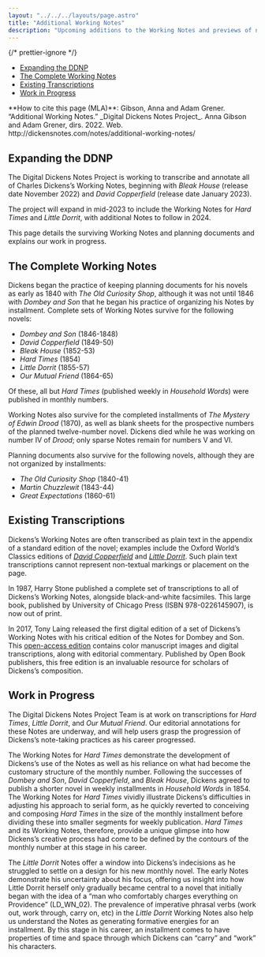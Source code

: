 ```yaml
---
layout: "../../../layouts/page.astro"
title: "Additional Working Notes"
description: "Upcoming additions to the Working Notes and previews of new transcriptions"
---
```



{/* prettier-ignore */}
<TOC>
  - [Expanding the DDNP](#expanding-the-ddnp)
  - [The Complete Working Notes](#the-complete-working-notes)
  - [Existing Transcriptions](#existing-transcriptions)
  - [Work in Progress](#work-in-progress)
</TOC>

<HowToCite>
  **How to cite this page (MLA)**: Gibson, Anna and Adam Grener. “Additional Working Notes.” _Digital Dickens Notes Project_. Anna Gibson and Adam Grener, dirs. 2022. Web. http://dickensnotes.com/notes/additional-working-notes/
</HowToCite>

## Expanding the DDNP

The Digital Dickens Notes Project is working to transcribe and annotate all of Charles Dickens’s Working Notes, beginning with _Bleak House_ (release date November 2022) and _David Copperfield_ (release date January 2023). 

The project will expand in mid-2023 to include the Working Notes for _Hard Times_ and _Little Dorrit_, with additional Notes to follow in 2024. 

This page details the surviving Working Notes and planning documents and explains our work in progress. 

## The Complete Working Notes

Dickens began the practice of keeping planning documents for his novels as early as 1840 with _The Old Curiosity Shop_, although it was not until 1846 with _Dombey and Son_ that he began his practice of organizing his Notes by installment. Complete sets of Working Notes survive for the following novels:

+ _Dombey and Son_ (1846-1848)
+ _David Copperfield_ (1849-50)
+ _Bleak House_ (1852-53)
+ _Hard Times_ (1854)
+ _Little Dorrit_ (1855-57)
+ _Our Mutual Friend_ (1864-65)

Of these, all but _Hard Times_ (published weekly in _Household Words_) were published in monthly numbers.

Working Notes also survive for the completed installments of _The Mystery of Edwin Drood_ (1870), as well as blank sheets for the prospective numbers of the planned twelve-number novel. Dickens died while he was working on number IV of _Drood_; only sparse Notes remain for numbers V and VI.

Planning documents also survive for the following novels, although they are not organized by installments:

+ _The Old Curiosity Shop_ (1840-41)
+ _Martin Chuzzlewit_ (1843-44)
+ _Great Expectations_ (1860-61)

## Existing Transcriptions

Dickens’s Working Notes are often transcribed as plain text in the appendix of a standard edition of the novel; examples include the Oxford World’s Classics editions of [_David Copperfield_](https://global.oup.com/academic/product/david-copperfield-9780199536290?q=david%20copperfield&lang=en&cc=nz) and [_Little Dorrit_](https://global.oup.com/academic/product/little-dorrit-9780199596485?q=little%20dorrit&lang=en&cc=nz). Such plain text transcriptions cannot represent non-textual markings or placement on the page.

In 1987, Harry Stone published a complete set of transcriptions to all of Dickens’s Working Notes, alongside black-and-white facsimiles. This large book, published by University of Chicago Press (ISBN 978-0226145907), is now out of print.

In 2017, Tony Laing released the first digital edition of a set of Dickens’s Working Notes with his critical edition of the Notes for Dombey and Son. This [open-access edition](https://library.oapen.org/handle/20.500.12657/30825) contains color manuscript images and digital transcriptions, along with editorial commentary. Published by Open Book publishers, this free edition is an invaluable resource for scholars of Dickens’s composition. 

## Work in Progress

The Digital Dickens Notes Project Team is at work on transcriptions for _Hard Times_, _Little Dorrit_, and _Our Mutual Friend_. Our editorial annotations for these Notes are underway, and will help users grasp the progression of Dickens’s note-taking practices as his career progressed.

<ImageWithCaption
  src="/images/additionalWN/HT_NO2_example.webp"
  alt="The Working Notes for Hard Times show Dickens composing the novel in his standard monthly installment before dividing it into segments for weekly publication."
  caption="Although Hard Times was published in weekly installments in Household Words, the Working Notes show how Dickens composed it in the customary size of the monthly number."
/>

The Working Notes for _Hard Times_ demonstrate the development of Dickens’s use of the Notes as well as his reliance on what had become the customary structure of the monthly number. Following the successes of _Dombey and Son_, _David Copperfield_, and _Bleak House_, Dickens agreed to publish a shorter novel in weekly installments in _Household Words_ in 1854. The Working Notes for _Hard Times_ vividly illustrate Dickens’s difficulties in adjusting his approach to serial form, as he quickly reverted to conceiving and composing _Hard Times_ in the size of the monthly installment before dividing these into smaller segments for weekly publication. _Hard Times_ and its Working Notes, therefore, provide a unique glimpse into how Dickens’s creative process had come to be defined by the contours of the monthly number at this stage in his career.

<ImageWithCaption
  src="/images/additionalWN/LD_WN_12L_example.webp"
  alt="The Working Note for Little Dorrit Number 12 shows Dickens using a range of imperative phrases."
  caption="The transcription of the left-hand side of the Working Note for Little Dorrit No. XII shows Dickens's increasing and varied use of imperative phrases in the Notes."
/>

The _Little Dorrit_ Notes offer a window into Dickens’s indecisions as he struggled to settle on a design for his new monthly novel. The early Notes demonstrate his uncertainty about his focus, offering us insight into how Little Dorrit herself only gradually became central to a novel that initially began with the idea of a “man who comfortably charges everything on Providence” (LD_WN_02). The prevalence of imperative phrasal verbs (work out, work through, carry on, etc) in the _Little Dorrit_ Working Notes also help us understand the Notes as generating formative energies for an installment. By this stage in his career, an installment comes to have properties of time and space through which Dickens can “carry” and “work” his characters.